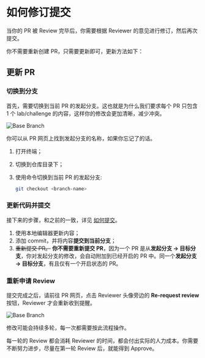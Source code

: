 # 如何修订提交

当你的 PR 被 Review 完毕后，你需要根据 Reviewer 的意见进行修订，然后再次提交。

你不需要重新创建 PR，只需要更新即可，更新方法如下：

## 更新 PR

### 切换到分支

首先，需要切换到当前 PR 的发起分支。这也就是为什么我们要求每个 PR 只包含 1 个 lab/challenge 的内容，这样你的修改会更加清晰，减少冲突。

![Base Branch](.github/assets/base-branch.png)

你可以从 PR 网页上找到发起分支的名称，如果你忘记了的话。

1. 打开终端；
2. 切换到仓库目录下；
3. 使用命令切换到当前 PR 的发起分支:

   ```bash
   git checkout <branch-name>
   ```

### 更新代码并提交

接下来的步骤，和之前的一致，详见 [如何提交](how-to-submit)。

1. 使用本地编辑器更新内容；
2. 添加 commit，并将内容**提交到当前分支**；
3. ~~重新提交 PR。~~ **你不需要重新提交 PR**，因为一个 PR 是从**发起分支 → 目标分支**，你对发起分支的修改，会自动附加到已经开启的 PR 中。同一个**发起分支 → 目标分支**，有且仅有一个开启状态的 PR。

### 重新申请 Review

提交完成之后，请前往 PR 网页，点击 Reviewer 头像旁边的 **Re-request review** 按钮，Reviewer 才会重新收到提醒。

![Base Branch](.github/assets/re-request-review.png)

修改可能会持续多轮，每一次都需要按此流程操作。

每一轮的 Review 都会消耗 Reviewer 的时间，都会付出实际的人力成本。你需要不断努力进步，尽量在第一轮 Review 后，就能得到 Approve。
